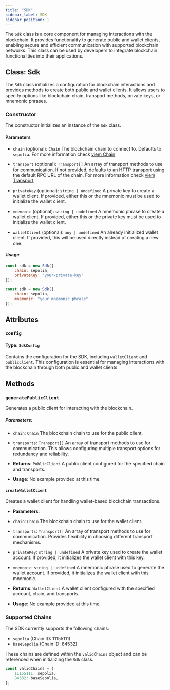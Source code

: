 ```yaml
---
title: "SDK"
sidebar_label: SDK
sidebar_position: 1
---
```


The `Sdk` class is a core component for managing interactions with the blockchain. It provides functionality to generate public and wallet clients, enabling secure and efficient communication with supported blockchain networks. This class can be used by developers to integrate blockchain functionalities into their applications.

## Class: Sdk

The `Sdk` class initializes a configuration for blockchain interactions and provides methods to create both public and wallet clients. It allows users to specify options like blockchain chain, transport methods, private keys, or mnemonic phrases.

### Constructor

The constructor initializes an instance of the `Sdk` class.

#### Parameters

- `chain` (optional): `Chain`
The blockchain chain to connect to. Defaults to `sepolia`. For more information check [viem Chain](https://viem.sh/docs/glossary/terms#chain)

- `transport` (optional): `Transport[]`
An array of transport methods to use for communication. If not provided, defaults to an HTTP transport using the default RPC URL of the chain. For more information check [viem Transport](https://viem.sh/docs/glossary/terms#transport)

- `privateKey` (optional): `string | undefined`
A private key to create a wallet client. If provided, either this or the mnemonic must be used to initialize the wallet client.

- `mnemonic` (optional): `string | undefined`
A mnemonic phrase to create a wallet client. If provided, either this or the private key must be used to initialize the wallet client.

- `walletClient` (optional): `any | undefined`
An already initialized wallet client. If provided, this will be used directly instead of creating a new one.

#### Usage

```javascript
const sdk = new Sdk({
    chain: sepolia,
    privateKey: "your-private-key"
});
```

```javascript
const sdk = new Sdk({
    chain: sepolia,
    mnemonic: "your mnemonic phrase"
});
```

## Attributes

### `config`
#### Type: `SdkConfig`
Contains the configuration for the SDK, including `walletClient` and `publicClient`. This configuration is essential for managing interactions with the blockchain through both public and wallet clients.

## Methods

### `generatePublicClient`

Generates a public client for interacting with the blockchain.

##### Parameters:
- `chain`: `Chain`
The blockchain chain to use for the public client.

- `transports`: `Transport[]`
An array of transport methods to use for communication. This allows configuring multiple transport options for redundancy and reliability.

- **Returns**: `PublicClient`
A public client configured for the specified chain and transports.

- **Usage**:
No example provided at this time.

#### `createWalletClient`

Creates a wallet client for handling wallet-based blockchain transactions.

- **Parameters**:
- `chain`: `Chain`
The blockchain chain to use for the wallet client.

- `transports`: `Transport[]`
An array of transport methods to use for communication. Provides flexibility in choosing different transport mechanisms.

- `privateKey`: `string | undefined`
A private key used to create the wallet account. If provided, it initializes the wallet client with this key.

- `mnemonic`: `string | undefined`
A mnemonic phrase used to generate the wallet account. If provided, it initializes the wallet client with this mnemonic.

- **Returns**: `WalletClient`
A wallet client configured with the specified account, chain, and transports.

- **Usage**:
No example provided at this time.

### Supported Chains

The SDK currently supports the following chains:

- `sepolia` (Chain ID: 11155111)
- `baseSepolia` (Chain ID: 84532)

These chains are defined within the `validChains` object and can be referenced when initializing the `Sdk` class.

```javascript
const validChains = {
    11155111: sepolia,
    84532: baseSepolia,
};
